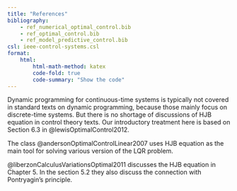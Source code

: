 ```yaml
---
title: "References"
bibliography: 
    - ref_numerical_optimal_control.bib
    - ref_optimal_control.bib
    - ref_model_predictive_control.bib
csl: ieee-control-systems.csl
format:
    html:
        html-math-method: katex
        code-fold: true
        code-summary: "Show the code"
---
```


Dynamic programming for continuous-time systems is typically not covered in standard texts on dynamic programming, because those mainly focus on discrete-time systems. But there is no shortage of discussions of HJB equation in control theory texts. Our introductory treatment here is based on Section 6.3 in @lewisOptimalControl2012. 

The class @andersonOptimalControlLinear2007 uses HJB equation as the main tool for solving various version of the LQR problem. 

@liberzonCalculusVariationsOptimal2011 discusses the HJB equation in Chapter 5. In the section 5.2 they also discuss the connection with Pontryagin's principle.